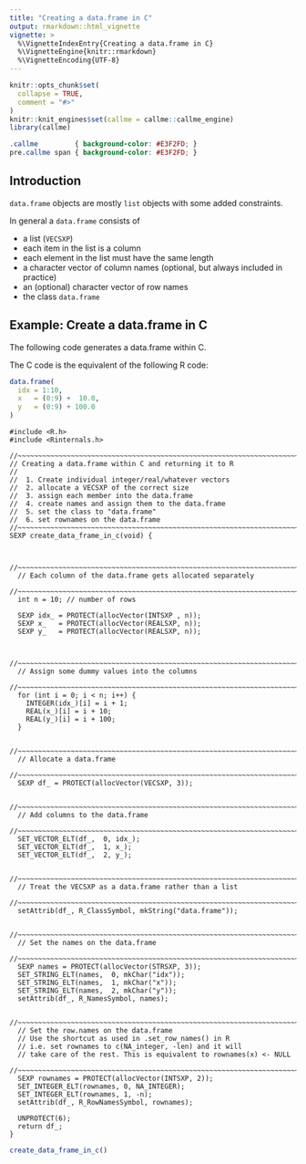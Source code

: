 ```yaml
---
title: "Creating a data.frame in C"
output: rmarkdown::html_vignette
vignette: >
  %\VignetteIndexEntry{Creating a data.frame in C}
  %\VignetteEngine{knitr::rmarkdown}
  %\VignetteEncoding{UTF-8}
---
```



```r
knitr::opts_chunk$set(
  collapse = TRUE,
  comment = "#>"
)
knitr::knit_engines$set(callme = callme::callme_engine)
library(callme)
```

```css
.callme         { background-color: #E3F2FD; }
pre.callme span { background-color: #E3F2FD; }
```

## Introduction

`data.frame` objects are mostly `list` objects with some added constraints.

In general a `data.frame` consists of

* a list (`VECSXP`)
* each item in the list is a column
* each element in the list must have the same length
* a character vector of column names (optional, but always included in practice)
* an (optional) character vector of row names
* the class `data.frame`

## Example: Create a data.frame in C

The following code generates a data.frame within C.

The C code is the equivalent of the following R code:

```r
data.frame(
  idx = 1:10,
  x   = (0:9) +  10.0,
  y   = (0:9) + 100.0
)
```


```callme
#include <R.h>
#include <Rinternals.h>

//~~~~~~~~~~~~~~~~~~~~~~~~~~~~~~~~~~~~~~~~~~~~~~~~~~~~~~~~~~~~~~~~~~~~~~~~~~~~
// Creating a data.frame within C and returning it to R
//
//  1. Create individual integer/real/whatever vectors
//  2. allocate a VECSXP of the correct size
//  3. assign each member into the data.frame
//  4. create names and assign them to the data.frame
//  5. set the class to "data.frame"
//  6. set rownames on the data.frame
//~~~~~~~~~~~~~~~~~~~~~~~~~~~~~~~~~~~~~~~~~~~~~~~~~~~~~~~~~~~~~~~~~~~~~~~~~~~~
SEXP create_data_frame_in_c(void) {


  //~~~~~~~~~~~~~~~~~~~~~~~~~~~~~~~~~~~~~~~~~~~~~~~~~~~~~~~~~~~~~~~~~~~~~~~~~~
  // Each column of the data.frame gets allocated separately
  //~~~~~~~~~~~~~~~~~~~~~~~~~~~~~~~~~~~~~~~~~~~~~~~~~~~~~~~~~~~~~~~~~~~~~~~~~~
  int n = 10; // number of rows

  SEXP idx_ = PROTECT(allocVector(INTSXP , n));
  SEXP x_   = PROTECT(allocVector(REALSXP, n));
  SEXP y_   = PROTECT(allocVector(REALSXP, n));


  //~~~~~~~~~~~~~~~~~~~~~~~~~~~~~~~~~~~~~~~~~~~~~~~~~~~~~~~~~~~~~~~~~~~~~~~~~~
  // Assign some dummy values into the columns
  //~~~~~~~~~~~~~~~~~~~~~~~~~~~~~~~~~~~~~~~~~~~~~~~~~~~~~~~~~~~~~~~~~~~~~~~~~~
  for (int i = 0; i < n; i++) {
    INTEGER(idx_)[i] = i + 1;
    REAL(x_)[i] = i + 10;
    REAL(y_)[i] = i + 100;
  }

  //~~~~~~~~~~~~~~~~~~~~~~~~~~~~~~~~~~~~~~~~~~~~~~~~~~~~~~~~~~~~~~~~~~~~~~~~~~
  // Allocate a data.frame
  //~~~~~~~~~~~~~~~~~~~~~~~~~~~~~~~~~~~~~~~~~~~~~~~~~~~~~~~~~~~~~~~~~~~~~~~~~~
  SEXP df_ = PROTECT(allocVector(VECSXP, 3));

  //~~~~~~~~~~~~~~~~~~~~~~~~~~~~~~~~~~~~~~~~~~~~~~~~~~~~~~~~~~~~~~~~~~~~~~~~~~
  // Add columns to the data.frame
  //~~~~~~~~~~~~~~~~~~~~~~~~~~~~~~~~~~~~~~~~~~~~~~~~~~~~~~~~~~~~~~~~~~~~~~~~~~
  SET_VECTOR_ELT(df_,  0, idx_);
  SET_VECTOR_ELT(df_,  1, x_);
  SET_VECTOR_ELT(df_,  2, y_);

  //~~~~~~~~~~~~~~~~~~~~~~~~~~~~~~~~~~~~~~~~~~~~~~~~~~~~~~~~~~~~~~~~~~~~~~~~~~
  // Treat the VECSXP as a data.frame rather than a list
  //~~~~~~~~~~~~~~~~~~~~~~~~~~~~~~~~~~~~~~~~~~~~~~~~~~~~~~~~~~~~~~~~~~~~~~~~~~
  setAttrib(df_, R_ClassSymbol, mkString("data.frame"));

  //~~~~~~~~~~~~~~~~~~~~~~~~~~~~~~~~~~~~~~~~~~~~~~~~~~~~~~~~~~~~~~~~~~~~~~~~~~
  // Set the names on the data.frame
  //~~~~~~~~~~~~~~~~~~~~~~~~~~~~~~~~~~~~~~~~~~~~~~~~~~~~~~~~~~~~~~~~~~~~~~~~~~
  SEXP names = PROTECT(allocVector(STRSXP, 3));
  SET_STRING_ELT(names,  0, mkChar("idx"));
  SET_STRING_ELT(names,  1, mkChar("x"));
  SET_STRING_ELT(names,  2, mkChar("y"));
  setAttrib(df_, R_NamesSymbol, names);

  //~~~~~~~~~~~~~~~~~~~~~~~~~~~~~~~~~~~~~~~~~~~~~~~~~~~~~~~~~~~~~~~~~~~~~~~~~~
  // Set the row.names on the data.frame
  // Use the shortcut as used in .set_row_names() in R
  // i.e. set rownames to c(NA_integer, -len) and it will
  // take care of the rest. This is equivalent to rownames(x) <- NULL
  //~~~~~~~~~~~~~~~~~~~~~~~~~~~~~~~~~~~~~~~~~~~~~~~~~~~~~~~~~~~~~~~~~~~~~~~~~~
  SEXP rownames = PROTECT(allocVector(INTSXP, 2));
  SET_INTEGER_ELT(rownames, 0, NA_INTEGER);
  SET_INTEGER_ELT(rownames, 1, -n);
  setAttrib(df_, R_RowNamesSymbol, rownames);

  UNPROTECT(6);
  return df_;
}
```


```r
create_data_frame_in_c()
```